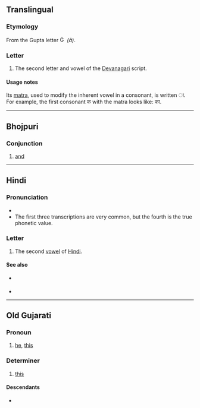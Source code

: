 {{character info/new}}
==Translingual==

===Etymology===
From the Gupta letter [[File:Gupta_allahabad_aa.svg|15px]] ''(ā)''.

===Letter===
{{mul-Deva|ā}}

# The second letter and vowel of the [[Devanagari]] script.

====Usage notes====
Its [[matra]], used to modify the inherent vowel in a consonant, is written ा. For example, the first consonant क with the matra looks like: का.

----

==Bhojpuri==

===Conjunction===
{{head|bho|conjunction|Kaithi|𑂄}}

# [[and]]

----

==Hindi==

===Pronunciation===
* {{IPA|/aː/|/a/|/ɑː/|[äː]|lang=hi}}
* The first three transcriptions are very common, but the fourth is the true phonetic value.

===Letter===
{{head|hi|letter|tr=ā}}

# The second [[vowel]] of [[Hindi]].

====See also====
* {{sense|matra}} {{l|hi|ा|tr=ā}}
* {{list:Devanagari script letters/hi}}

----

==Old Gujarati==

===Pronoun===
{{head|inc-ogu|pronoun|tr=ā}}

# [[he]], [[this]]

===Determiner===
{{head|inc-ogu|determiner|tr=ā}}

# [[this]]

====Descendants====
* {{desc|gu|આ}}